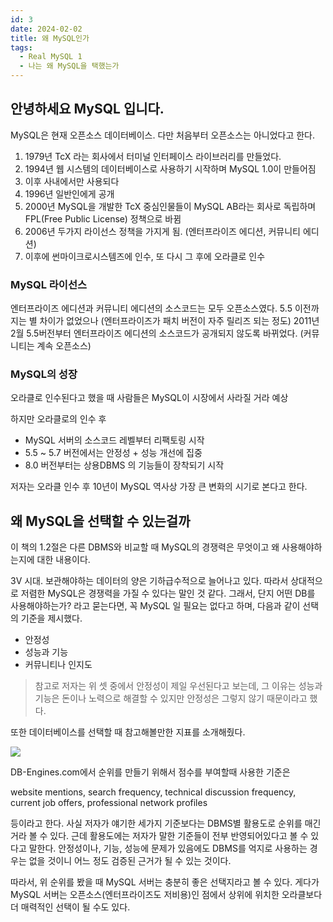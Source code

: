 ```yaml
---
id: 3
date: 2024-02-02
title: 왜 MySQL인가
tags:
  - Real MySQL 1
  - 나는 왜 MySQL을 택했는가
---
```


## 안녕하세요 MySQL 입니다.

MySQL은 현재 오픈소스 데이터베이스. 다만 처음부터 오픈소스는 아니었다고 한다.

1. 1979년 TcX 라는 회사에서 터미널 인터페이스 라이브러리를 만들었다.
2. 1994년 웹 시스템의 데이터베이스로 사용하기 시작하며 MySQL 1.0이 만들어짐
3. 이후 사내에서만 사용되다
4. 1996년 일반인에게 공개
5. 2000년 MySQL을 개발한 TcX 중심인물들이 MySQL AB라는 회사로 독립하며 FPL(Free Public License) 정책으로 바뀜
6. 2006년 두가지 라이선스 정책을 가지게 됨. (엔터프라이즈 에디션, 커뮤니티 에디션)
6. 이후에 썬마이크로시스템즈에 인수, 또 다시 그 후에 오라클로 인수

### MySQL 라이선스

엔터프라이즈 에디션과 커뮤니티 에디션의 소스코드는 모두 오픈소스였다.
5.5 이전까지는 별 차이가 없었으나 (엔터프라이즈가 패치 버전이 자주 릴리즈 되는 정도)
2011년 2월 5.5버전부터 엔터프라이즈 에디션의 소스코드가 공개되지 않도록 바뀌었다. (커뮤니티는 계속 오픈소스)

### MySQL의 성장

오라클로 인수된다고 했을 때 사람들은 MySQL이 시장에서 사라질 거라 예상


하지만 오라클로의 인수 후

- MySQL 서버의 소스코드 레벨부터 리팩토링 시작
- 5.5 ~ 5.7 버전에서는 안정성 + 성능 개선에 집중
- 8.0 버전부터는 상용DBMS 의 기능들이 장착되기 시작

저자는 오라클 인수 후 10년이 MySQL 역사상 가장 큰 변화의 시기로 본다고 한다.


## 왜 MySQL을 선택할 수 있는걸까

이 책의 1.2절은 다른 DBMS와 비교할 때 MySQL의 경쟁력은 무엇이고 왜 사용해야하는지에 대한 내용이다.

3V 시대. 보관해야하는 데이터의 양은 기하급수적으로 늘어나고 있다. 따라서 상대적으로 저렴한 MySQL은 경쟁력을 가질 수 있다는 말인 것 같다.
그래서, 단지 어떤 DB를 사용해야하는가? 라고 묻는다면, 꼭 MySQL 일 필요는 없다고 하며, 다음과 같이 선택의 기준을 제시했다.

- 안정성
- 성능과 기능
- 커뮤니티나 인지도

> 참고로 저자는 위 셋 중에서 안정성이 제일 우선된다고 보는데, 그 이유는 성능과 기능은 돈이나 노력으로 해결할 수 있지만 안정성은 그렇지 않기 때문이라고 했다.

또한 데이터베이스를 선택할 때 참고해볼만한 지표를 소개해줬다.

![](/notes/3-why-mysql/img.png)

DB-Engines.com에서 순위를 만들기 위해서 점수를 부여할때 사용한 기준은

website mentions, search frequency, technical discussion frequency, current job offers, professional network profiles

등이라고 한다. 사실 저자가 얘기한 세가지 기준보다는 DBMS별 활용도로 순위를 매긴거라 볼 수 있다.
근데 활용도에는 저자가 말한 기준들이 전부 반영되어있다고 볼 수 있다고 말한다.
안정성이나, 기능, 성능에 문제가 있음에도 DBMS를 억지로 사용하는 경우는 없을 것이니 어느 정도 검증된 근거가 될 수 있는 것이다.

따라서, 위 순위를 봤을 때 MySQL 서버는 충분히 좋은 선택지라고 볼 수 있다.
게다가 MySQL 서버는 오픈소스(엔터프라이즈도 저비용)인 점에서 상위에 위치한 오라클보다 더 매력적인 선택이 될 수도 있다.